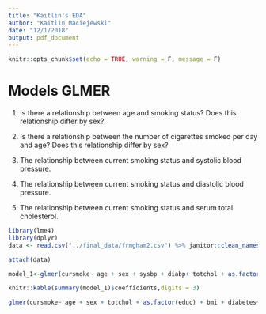 ```yaml
---
title: "Kaitlin's EDA"
author: "Kaitlin Maciejewski"
date: "12/1/2018"
output: pdf_document
---
```



```r
knitr::opts_chunk$set(echo = TRUE, warning = F, message = F)
```

# Models GLMER

(1) Is there a relationship between age and smoking status? Does this relationship differ by sex?

(2) Is there a relationship between the number of cigarettes smoked per day and age? Does this relationship differ by sex?

(1) The relationship between current smoking status and systolic blood pressure. 

(2) The relationship between current smoking status and diastolic blood pressure. 

(3) The relationship between current smoking status and serum total cholesterol.
```r
library(lme4)
library(dplyr)
data <- read.csv("../final_data/frmgham2.csv") %>% janitor::clean_names() 

attach(data)

model_1<-glmer(cursmoke~ age + sex + sysbp + diabp+ totchol + as.factor(educ) + (1|randid), family=binomial, na.action = "na.omit")

knitr::kable(summary(model_1)$coefficients,digits = 3)
```

```r
glmer(cursmoke~ age + sex + totchol + as.factor(educ) + bmi + diabetes+ heartrte + prevchd + prevstrk + prevhyp + timedth + (1|randid), family=binomial, na.action = "na.omit") %>% knitr::kable(summary(.)$coefficients,digits = 3)
```